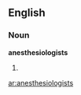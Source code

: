 ==English==

===Noun===
'''anesthesiologists'''

# {{plural of|[[anesthesiologist]]}}

[[ar:anesthesiologists]]